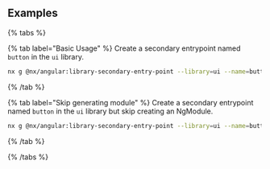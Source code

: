 ## Examples

{% tabs %}

{% tab label="Basic Usage" %}
Create a secondary entrypoint named `button` in the `ui` library.

```bash
nx g @nx/angular:library-secondary-entry-point --library=ui --name=button
```

{% /tab %}

{% tab label="Skip generating module" %}
Create a secondary entrypoint named `button` in the `ui` library but skip creating an NgModule.

```bash
nx g @nx/angular:library-secondary-entry-point --library=ui --name=button --skipModule
```

{% /tab %}

{% /tabs %}
